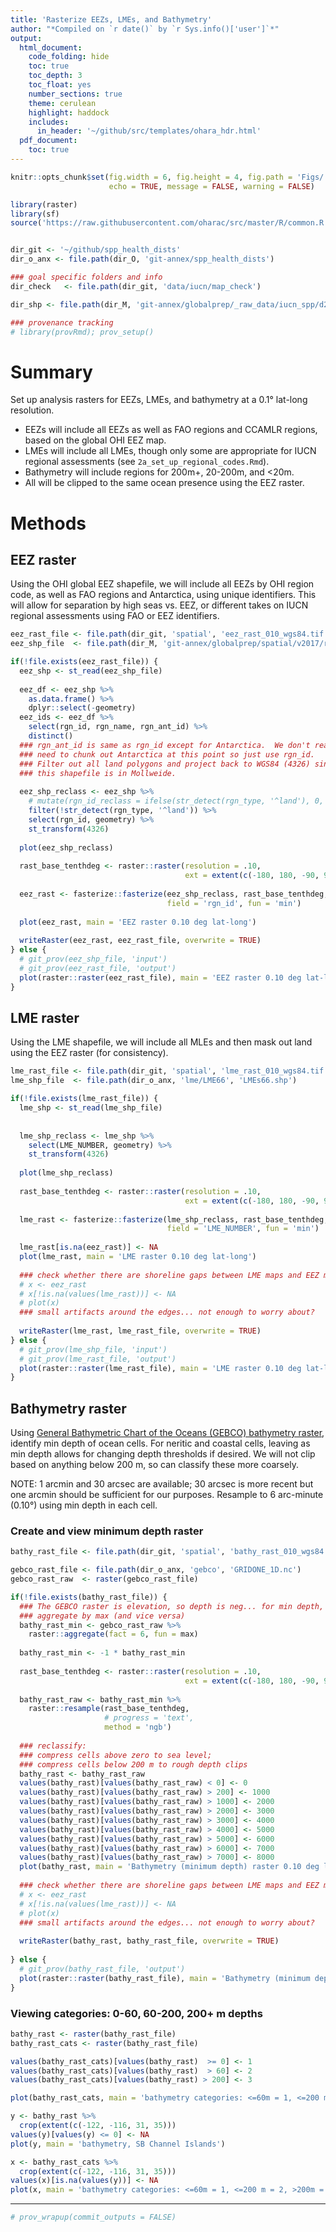 ```yaml
---
title: 'Rasterize EEZs, LMEs, and Bathymetry'
author: "*Compiled on `r date()` by `r Sys.info()['user']`*"
output: 
  html_document:
    code_folding: hide
    toc: true
    toc_depth: 3
    toc_float: yes
    number_sections: true
    theme: cerulean
    highlight: haddock
    includes: 
      in_header: '~/github/src/templates/ohara_hdr.html'
  pdf_document:
    toc: true
---
```


``` r

knitr::opts_chunk$set(fig.width = 6, fig.height = 4, fig.path = 'Figs/',
                      echo = TRUE, message = FALSE, warning = FALSE)

library(raster)
library(sf)
source('https://raw.githubusercontent.com/oharac/src/master/R/common.R')


dir_git <- '~/github/spp_health_dists'
dir_o_anx <- file.path(dir_O, 'git-annex/spp_health_dists')

### goal specific folders and info
dir_check   <- file.path(dir_git, 'data/iucn/map_check')

dir_shp <- file.path(dir_M, 'git-annex/globalprep/_raw_data/iucn_spp/d2017-3')

### provenance tracking
# library(provRmd); prov_setup()

```

# Summary

Set up analysis rasters for EEZs, LMEs, and bathymetry at a 0.1° lat-long resolution.

* EEZs will include all EEZs as well as FAO regions and CCAMLR regions, based on the global OHI EEZ map.
* LMEs will include all LMEs, though only some are appropriate for IUCN regional assessments (see `2a_set_up_regional_codes.Rmd`).
* Bathymetry will include regions for 200m+, 20-200m, and <20m.  
* All will be clipped to the same ocean presence using the EEZ raster.

# Methods

## EEZ raster

Using the OHI global EEZ shapefile, we will include all EEZs by OHI region code, as well as FAO regions and Antarctica, using unique identifiers.  This will allow for separation by high seas vs. EEZ, or different takes on IUCN regional assessments using FAO or EEZ identifiers.

``` r

eez_rast_file <- file.path(dir_git, 'spatial', 'eez_rast_010_wgs84.tif')
eez_shp_file  <- file.path(dir_M, 'git-annex/globalprep/spatial/v2017/regions_2017_update.shp')

if(!file.exists(eez_rast_file)) {
  eez_shp <- st_read(eez_shp_file)
  
  eez_df <- eez_shp %>%
    as.data.frame() %>%
    dplyr::select(-geometry)
  eez_ids <- eez_df %>%
    select(rgn_id, rgn_name, rgn_ant_id) %>%
    distinct()
  ### rgn_ant_id is same as rgn_id except for Antarctica.  We don't really
  ### need to chunk out Antarctica at this point so just use rgn_id.
  ### Filter out all land polygons and project back to WGS84 (4326) since
  ### this shapefile is in Mollweide.
  
  eez_shp_reclass <- eez_shp %>%
    # mutate(rgn_id_reclass = ifelse(str_detect(rgn_type, '^land'), 0, rgn_id)) %>%
    filter(!str_detect(rgn_type, '^land')) %>%
    select(rgn_id, geometry) %>%
    st_transform(4326)
  
  plot(eez_shp_reclass)
  
  rast_base_tenthdeg <- raster::raster(resolution = .10, 
                                       ext = extent(c(-180, 180, -90, 90)))
  
  eez_rast <- fasterize::fasterize(eez_shp_reclass, rast_base_tenthdeg, 
                                   field = 'rgn_id', fun = 'min')
  
  plot(eez_rast, main = 'EEZ raster 0.10 deg lat-long')
    
  writeRaster(eez_rast, eez_rast_file, overwrite = TRUE)
} else {
  # git_prov(eez_shp_file, 'input')
  # git_prov(eez_rast_file, 'output')
  plot(raster::raster(eez_rast_file), main = 'EEZ raster 0.10 deg lat-long')
}
```

## LME raster

Using the LME shapefile, we will include all MLEs and then mask out land using the EEZ raster (for consistency).

``` r

lme_rast_file <- file.path(dir_git, 'spatial', 'lme_rast_010_wgs84.tif')
lme_shp_file  <- file.path(dir_o_anx, 'lme/LME66', 'LMEs66.shp')

if(!file.exists(lme_rast_file)) {
  lme_shp <- st_read(lme_shp_file)
  
  
  lme_shp_reclass <- lme_shp %>%
    select(LME_NUMBER, geometry) %>%
    st_transform(4326)
  
  plot(lme_shp_reclass)
  
  rast_base_tenthdeg <- raster::raster(resolution = .10, 
                                       ext = extent(c(-180, 180, -90, 90)))
  
  lme_rast <- fasterize::fasterize(lme_shp_reclass, rast_base_tenthdeg, 
                                   field = 'LME_NUMBER', fun = 'min')
  
  lme_rast[is.na(eez_rast)] <- NA
  plot(lme_rast, main = 'LME raster 0.10 deg lat-long')
    
  ### check whether there are shoreline gaps between LME maps and EEZ maps
  # x <- eez_rast
  # x[!is.na(values(lme_rast))] <- NA
  # plot(x)
  ### small artifacts around the edges... not enough to worry about?
  
  writeRaster(lme_rast, lme_rast_file, overwrite = TRUE)
} else {
  # git_prov(lme_shp_file, 'input')
  # git_prov(lme_rast_file, 'output')
  plot(raster::raster(lme_rast_file), main = 'LME raster 0.10 deg lat-long')
}
```


## Bathymetry raster

Using [General Bathymetric Chart of the Oceans (GEBCO) bathymetry raster](https://www.bodc.ac.uk/data/hosted_data_systems/gebco_gridded_bathymetry_data/), identify min depth of ocean cells.  For neritic and coastal cells, leaving as min depth allows for changing depth thresholds if desired.  We will not clip based on anything below 200 m, so can classify these more coarsely.

NOTE: 1 arcmin and 30 arcsec are available; 30 arcsec is more recent but one arcmin should be sufficient for our purposes.  Resample to 6 arc-minute (0.10°) using min depth in each cell.

### Create and view minimum depth raster

``` r

bathy_rast_file <- file.path(dir_git, 'spatial', 'bathy_rast_010_wgs84.tif')

gebco_rast_file <- file.path(dir_o_anx, 'gebco', 'GRIDONE_1D.nc')
gebco_rast_raw  <- raster(gebco_rast_file)

if(!file.exists(bathy_rast_file)) {
  ### The GEBCO raster is elevation, so depth is neg... for min depth, 
  ### aggregate by max (and vice versa)
  bathy_rast_min <- gebco_rast_raw %>%
    raster::aggregate(fact = 6, fun = max)
  
  bathy_rast_min <- -1 * bathy_rast_min
    
  rast_base_tenthdeg <- raster::raster(resolution = .10, 
                                       ext = extent(c(-180, 180, -90, 90)))
  
  bathy_rast_raw <- bathy_rast_min %>%
    raster::resample(rast_base_tenthdeg, 
                     # progress = 'text',
                     method = 'ngb')
  
  ### reclassify:
  ### compress cells above zero to sea level;
  ### compress cells below 200 m to rough depth clips
  bathy_rast <- bathy_rast_raw
  values(bathy_rast)[values(bathy_rast_raw) < 0] <- 0
  values(bathy_rast)[values(bathy_rast_raw) > 200] <- 1000
  values(bathy_rast)[values(bathy_rast_raw) > 1000] <- 2000
  values(bathy_rast)[values(bathy_rast_raw) > 2000] <- 3000
  values(bathy_rast)[values(bathy_rast_raw) > 3000] <- 4000
  values(bathy_rast)[values(bathy_rast_raw) > 4000] <- 5000
  values(bathy_rast)[values(bathy_rast_raw) > 5000] <- 6000
  values(bathy_rast)[values(bathy_rast_raw) > 6000] <- 7000
  values(bathy_rast)[values(bathy_rast_raw) > 7000] <- 8000
  plot(bathy_rast, main = 'Bathymetry (minimum depth) raster 0.10 deg lat-long')
    
  ### check whether there are shoreline gaps between LME maps and EEZ maps
  # x <- eez_rast
  # x[!is.na(values(lme_rast))] <- NA
  # plot(x)
  ### small artifacts around the edges... not enough to worry about?
  
  writeRaster(bathy_rast, bathy_rast_file, overwrite = TRUE)
  
} else {
  # git_prov(bathy_rast_file, 'output')
  plot(raster::raster(bathy_rast_file), main = 'Bathymetry (minimum depth) raster 0.10 deg lat-long')
}
```

### Viewing categories: 0-60, 60-200, 200+ m depths

``` r

bathy_rast <- raster(bathy_rast_file)
bathy_rast_cats <- raster(bathy_rast_file)

values(bathy_rast_cats)[values(bathy_rast)  >= 0] <- 1
values(bathy_rast_cats)[values(bathy_rast)  > 60] <- 2
values(bathy_rast_cats)[values(bathy_rast) > 200] <- 3

plot(bathy_rast_cats, main = 'bathymetry categories: <=60m = 1, <=200 m = 2, >200m = 3')

y <- bathy_rast %>%
  crop(extent(c(-122, -116, 31, 35)))
values(y)[values(y) <= 0] <- NA
plot(y, main = 'bathymetry, SB Channel Islands')

x <- bathy_rast_cats %>%
  crop(extent(c(-122, -116, 31, 35)))
values(x)[is.na(values(y))] <- NA
plot(x, main = 'bathymetry categories: <=60m = 1, <=200 m = 2, >200m = 3')

```


-----

``` r

# prov_wrapup(commit_outputs = FALSE)

```

